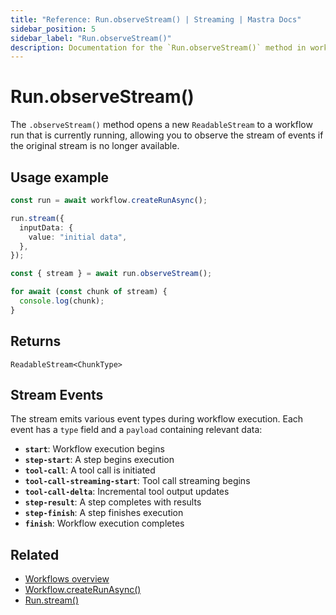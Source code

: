 ```yaml
---
title: "Reference: Run.observeStream() | Streaming | Mastra Docs"
sidebar_position: 5
sidebar_label: "Run.observeStream()"
description: Documentation for the `Run.observeStream()` method in workflows, which enables reopening the stream of an already active workflow run.
---
```


# Run.observeStream()

The `.observeStream()` method opens a new `ReadableStream` to a workflow run that is currently running, allowing you to observe the stream of events if the original stream is no longer available.

## Usage example

```typescript showLineNumbers copy
const run = await workflow.createRunAsync();

run.stream({
  inputData: {
    value: "initial data",
  },
});

const { stream } = await run.observeStream();

for await (const chunk of stream) {
  console.log(chunk);
}
```

## Returns

`ReadableStream<ChunkType>`

## Stream Events

The stream emits various event types during workflow execution. Each event has a `type` field and a `payload` containing relevant data:

- **`start`**: Workflow execution begins
- **`step-start`**: A step begins execution
- **`tool-call`**: A tool call is initiated
- **`tool-call-streaming-start`**: Tool call streaming begins
- **`tool-call-delta`**: Incremental tool output updates
- **`step-result`**: A step completes with results
- **`step-finish`**: A step finishes execution
- **`finish`**: Workflow execution completes

## Related

- [Workflows overview](/docs/workflows/overview#running-workflows)
- [Workflow.createRunAsync()](/reference/workflows/workflow-methods/create-run)
- [Run.stream()](./stream)
